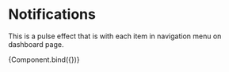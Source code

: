 
<Meta title="Elements/Notifications" component={Notifications} />

# Notifications

This is a pulse effect that is with each item in navigation menu on dashboard page.


<Canvas>
  <Story
    name="Notifications"
    args={{
      amount: 3,
    }}
  >
    {Component.bind({})}
  </Story>
</Canvas>
